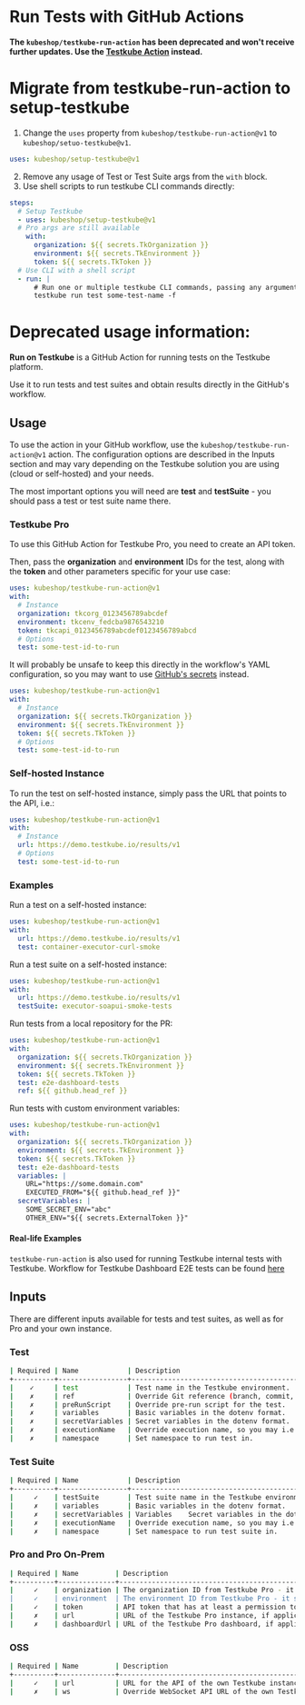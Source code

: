 
# Run Tests with GitHub Actions

<LegacyWarning />

**The `kubeshop/testkube-run-action` has been deprecated and won't receive further updates. Use the [Testkube Action](https://github.com/marketplace/actions/testkube-action) instead.**

# Migrate from testkube-run-action to setup-testkube

1. Change the `uses` property from `kubeshop/testkube-run-action@v1` to `kubeshop/setuo-testkube@v1`.

```yaml
uses: kubeshop/setup-testkube@v1
```
2. Remove any usage of Test or Test Suite args from the `with` block.
3. Use shell scripts to run testkube CLI commands directly:
```yaml
steps:
  # Setup Testkube
  - uses: kubeshop/setup-testkube@v1
  # Pro args are still available
    with:
      organization: ${{ secrets.TkOrganization }}
      environment: ${{ secrets.TkEnvironment }}
      token: ${{ secrets.TkToken }}
  # Use CLI with a shell script
  - run: |
      # Run one or multiple testkube CLI commands, passing any arguments you need
      testkube run test some-test-name -f
```

# Deprecated usage information:

**Run on Testkube** is a GitHub Action for running tests on the Testkube platform.

Use it to run tests and test suites and obtain results directly in the GitHub's workflow.

## Usage
To use the action in your GitHub workflow, use the ``kubeshop/testkube-run-action@v1`` action. The configuration options are described in the Inputs section and may vary depending on the Testkube solution you are using (cloud or self-hosted) and your needs.

The most important options you will need are **test** and **testSuite** - you should pass a test or test suite name there.

### Testkube Pro
To use this GitHub Action for Testkube Pro, you need to create an API token.

Then, pass the **organization** and **environment** IDs for the test, along with the **token** and other parameters specific for your use case:

```yaml
uses: kubeshop/testkube-run-action@v1
with:
  # Instance
  organization: tkcorg_0123456789abcdef
  environment: tkcenv_fedcba9876543210
  token: tkcapi_0123456789abcdef0123456789abcd
  # Options
  test: some-test-id-to-run
  ```

It will probably be unsafe to keep this directly in the workflow's YAML configuration, so you may want to use [GitHub's secrets](https://docs.github.com/en/actions/security-guides/encrypted-secrets) instead.

```yaml
uses: kubeshop/testkube-run-action@v1
with:
  # Instance
  organization: ${{ secrets.TkOrganization }}
  environment: ${{ secrets.TkEnvironment }}
  token: ${{ secrets.TkToken }}
  # Options
  test: some-test-id-to-run
  ```

### Self-hosted Instance


To run the test on self-hosted instance, simply pass the URL that points to the API, i.e.:

```yaml
uses: kubeshop/testkube-run-action@v1
with:
  # Instance
  url: https://demo.testkube.io/results/v1
  # Options
  test: some-test-id-to-run
  ```

### Examples

Run a test on a self-hosted instance:

```yaml
uses: kubeshop/testkube-run-action@v1
with:
  url: https://demo.testkube.io/results/v1
  test: container-executor-curl-smoke
  ```

Run a test suite on a self-hosted instance:

```yaml
uses: kubeshop/testkube-run-action@v1
with:
  url: https://demo.testkube.io/results/v1
  testSuite: executor-soapui-smoke-tests
  ```

Run tests from a local repository for the PR:

```yaml
uses: kubeshop/testkube-run-action@v1
with:
  organization: ${{ secrets.TkOrganization }}
  environment: ${{ secrets.TkEnvironment }}
  token: ${{ secrets.TkToken }}
  test: e2e-dashboard-tests
  ref: ${{ github.head_ref }}
  ```

Run tests with custom environment variables:

```yaml
uses: kubeshop/testkube-run-action@v1
with:
  organization: ${{ secrets.TkOrganization }}
  environment: ${{ secrets.TkEnvironment }}
  token: ${{ secrets.TkToken }}
  test: e2e-dashboard-tests
  variables: |
    URL="https://some.domain.com"
    EXECUTED_FROM="${{ github.head_ref }}"
  secretVariables: |
    SOME_SECRET_ENV="abc"
    OTHER_ENV="${{ secrets.ExternalToken }}"
```

#### Real-life Examples
`testkube-run-action` is also used for running Testkube internal tests with Testkube. Workflow for Testkube Dashboard E2E tests can be found [here](https://github.com/kubeshop/testkube-dashboard/blob/develop/.github/workflows/pr_checks.yml#L28)

## Inputs
There are different inputs available for tests and test suites, as well as for Pro and your own instance.

### Test

```sh
| Required | Name            | Description
+----------+-----------------+-----------------------------------------------------------
|    ✓     | test            | Test name in the Testkube environment.
|    ✗     | ref             | Override Git reference (branch, commit, tag) for the test.
|    ✗     | preRunScript    | Override pre-run script for the test.
|    ✗     | variables       | Basic variables in the dotenv format.
|    ✗     | secretVariables | Secret variables in the dotenv format.
|    ✗     | executionName   | Override execution name, so you may i.e. mention the PR.
|    ✗     | namespace       | Set namespace to run test in.
```

### Test Suite

```sh
| Required | Name            | Description
+----------+-----------------+---------------------------------------------------------
|     ✓	   | testSuite	     | Test suite name in the Testkube environment.
|     ✗	   | variables	     | Basic variables in the dotenv format.
|     ✗	   | secretVariables | Variables	Secret variables in the dotenv format.
|     ✗	   | executionName   | Override execution name, so you may i.e. mention the PR.
|     ✗	   | namespace       | Set namespace to run test suite in.
```

### Pro and Pro On-Prem

```sh
| Required | Name	      | Description
+----------+--------------+------------------------------------------------------------------------------------------------------------------------------
|     ✓    | organization |	The organization ID from Testkube Pro - it starts with tkc_org, you may find it i.e. in the dashboard's URL.
|     ✓	   | environment  | The environment ID from Testkube Pro - it starts with tkc_env, you may find it i.e. in the dashboard's URL.
|     ✓	   | token        |	API token that has at least a permission to run specific test or test suite. Read more about creating API token in Testkube Pro.
|     ✗    | url          | URL of the Testkube Pro instance, if applicable.
|     ✗    | dashboardUrl | URL of the Testkube Pro dashboard, if applicable, to display links for the execution.
```

### OSS

```sh
| Required | Name         |	Description
+----------+--------------+----------------------------------------------------------------------------------------
|     ✓    | url          | URL for the API of the own Testkube instance.
|     ✗    | ws           | Override WebSocket API URL of the own Testkube instance (use it only if auto-detection doesn't work).
```
